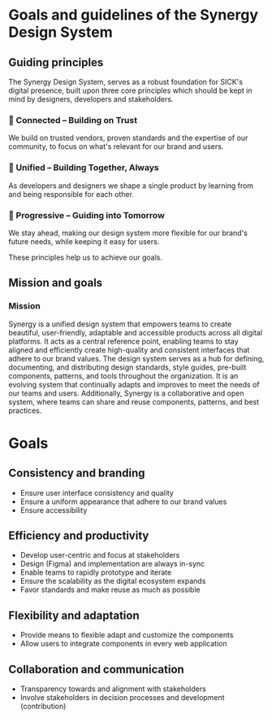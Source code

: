 
<Meta title="Goals and guidelines" />

# Goals and guidelines of the Synergy Design System

## Guiding principles

The Synergy Design System, serves as a robust foundation for SICK's digital presence, built upon three core principles which should be kept in mind by designers, developers and stakeholders.

### 🔗 Connected – Building on Trust
We build on trusted vendors, proven standards and the expertise of our community, to focus on what's relevant for our brand and users.

### 🤝 Unified – Building Together, Always
As developers and designers we shape a single product by learning from and being responsible for each other.

### 🔮 Progressive – Guiding into Tomorrow
We stay ahead, making our design system more flexible for our brand's future needs, while keeping it easy for users.

These principles help us to achieve our goals.


## Mission and goals

### Mission
Synergy is a unified design system that empowers teams to create beautiful, user-friendly, adaptable and accessible products across all digital platforms.
It acts as a central reference point, enabling teams to stay aligned and efficiently create high-quality and consistent interfaces that adhere to our brand values.
The design system serves as a hub for defining, documenting, and distributing design standards, style guides, pre-built components, patterns, and tools throughout the organization.
It is an evolving system that continually adapts and improves to meet the needs of our teams and users. Additionally, Synergy is a collaborative and open system, where teams can share and reuse components, patterns, and best practices.

# Goals

## Consistency and branding
- Ensure user interface consistency and quality
- Ensure a uniform appearance that adhere to our brand values
- Ensure accessibility

## Efficiency and productivity
- Develop user-centric and focus at stakeholders
- Design (Figma) and implementation are always in-sync
- Enable teams to rapidly prototype and iterate
- Ensure the scalability as the digital ecosystem expands
- Favor standards and make reuse as much as possible

## Flexibility and adaptation
- Provide means to flexible adapt and customize the components
- Allow users to integrate components in every web application

## Collaboration and communication
- Transparency towards and alignment with stakeholders
- Involve stakeholders in decision processes and development (contribution)
